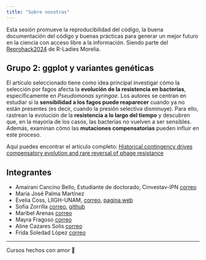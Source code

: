 ---
title: "Sobre nosotras"
---

Esta sesión promueve la reproducibilidad del código, la buena documentación del código y buenas prácticas para generar un mejor futuro en la ciencia con acceso libre a la información. Siendo parte del [Reprohack2024](https://github.com/R-Ladies-Morelia/Reprohack2024) de R-Ladies Morelia.

## Grupo 2: ggplot y variantes genéticas

El artículo seleccionado tiene como idea principal investigar cómo la selección por fagos afecta la **evolución de la resistencia en bacterias**, específicamente en *Pseudomonas syringae*. Los autores se centran en estudiar si la **sensibilidad a los fagos puede reaparecer** cuando ya no están presentes (es decir, cuando la presión selectiva disminuye). Para ello, rastrean la evolución de la **resistencia a lo largo del tiempo** y descubren que, en la mayoría de los casos, las bacterias no vuelven a ser sensibles. Además, examinan cómo las **mutaciones compensatorias** pueden influir en este proceso.

Aquí puedes encontrar el artículo completo: [Historical contingency drives compensatory evolution and rare reversal of phage resistance](https://academic.oup.com/mbe/article/39/9/msac182/6673247)

## Integrantes

- Amairani Cancino Bello, Estudiante de doctorado, Cinvestav-IPN [correo](amairani.bello@cinvestav.mx)
- María José Palma Martínez
- Evelia Coss, LIIGH-UNAM, [correo](ecoss@liigh.unam.mx), [pagina web](https://eveliacoss.github.io/)
- Sofia Zorrilla [correo](sofia.zorrilla@gmail.com), [github](https://github.com/sofiazorrilla)
- Maribel Arenas [correo](marenasn@iztacala.unam.mx)
- Mayra Fragoso [correo](mcfragoso@cieco.unam.mx)
- Aline Cazares Solis [correo](aline.cazares@cinvestav.mx)
- Frida Soledad López [correo](flopezp1700@alumno.ipn.mx)

-----------------------------
Cursos hechos con amor 💜
